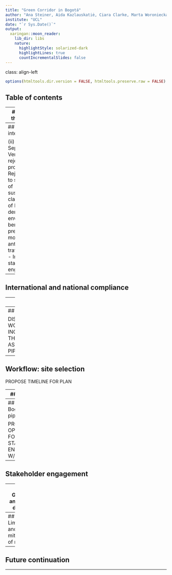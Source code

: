 ```yaml
---
title: "Green Corridor in Bogotá"
author: "Ana Steiner, Aida Kazlauskatiė, Ciara Clarke, Marta Woroniecka and Hannah Schuller"
institute: "UCL"
date: "`r Sys.Date()`"
output:
  xaringan::moon_reader:
    lib_dir: libs
    nature:
      highlightStyle: solarized-dark
      highlightLines: true
      countIncrementalSlides: false
---
```

class: align-left
```r
options(htmltools.dir.version = FALSE, htmltools.preserve.raw = FALSE)
```
## Table of contents

---
## Bogota: the context 

---
## Past interventions
```r
knitr::include_graphics("map.png")
```
.pull-left[
(i) Medellin’s implemented Corredor Verde 
- Missed opportunities for continuous monitoring using remote sensing data
- Failed to fully utilise traffic congestion data
- Limited socio-demographic analysis
- Overlooked the urban heat island effect


(ii) Bogotá’s Septima Verde: a rejected proposal
- Rejected due to skepticism of sustainability claims 
- Lack of EO data demonstrating environmental benefits
- No predictive modelling to anticipate traffic impacts
- Insufficient stakeholder engagement
]

---
## International and national compliance

---
## Case study

OFFER A LOGICAL workflow that incorporates EO data (at least one dataset required)

---
## Workflow: simulation

DISCUSS HOW DATA + WORKFLOW CAN BE INCORPORATED INTO THE CITY'S 'BUSINESS AS USUAL' DATA PIPELINES/WORKFLOWS

---
## Workflow: site selection

PROPOSE TIMELINE FOR PLAN

---
## Data inputs

PROPOSE ESTIMATED SPENDING PLAN

---
## Integration to Bogota's pipeline

PROPOSE OPPORTUNITIES FOR STAKEHOLDER ENGAGEMENT W/ PROJECT

---
## Stakeholder engagement

---
## GANTT and team details

---
## Limitations and mitigation of risk

---
## Future continuation

---
